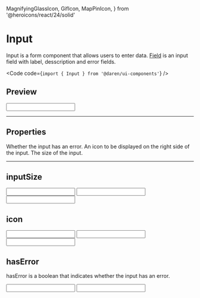 
  MagnifyingGlassIcon,
  GifIcon,
  MapPinIcon,
} from '@heroicons/react/24/solid'

# Input

Input is a form component that allows users to enter data. [Field](/field) is an
input field with label, desscription and error fields.

<Code code={`import { Input } from '@daren/ui-components'`} />

## Preview

<Preview>
  <div className="space-y-2">
    <Input />
  </div>
</Preview>

---

## Properties

<Properties>
  <Property name="hasError" type="boolean">
    Whether the input has an error.
  </Property>
  <Property name="icon" type="React.ReactElement">
    An icon to be displayed on the right side of the input.
  </Property>
  <Property name="inputSize" type={['sm' | 'md' | 'lg']}>
    The size of the input.
  </Property>
</Properties>

---

## inputSize

<Preview>
  <div className="space-y-2">
    <Input inputSize="sm" />
    <Input inputSize="md" />
    <Input inputSize="lg" />
  </div>
</Preview>

## icon

<Preview>
  <div className="space-y-2">
    <Input icon={MagnifyingGlassIcon} />
    <Input icon={MapPinIcon} />
    <Input icon={GifIcon} />
  </div>
</Preview>

## hasError

hasError is a boolean that indicates whether the input has an error.

<Preview>
  <div className="space-y-2">
    <Input hasError={true} />
    <Input hasError={false} />
  </div>
</Preview>

